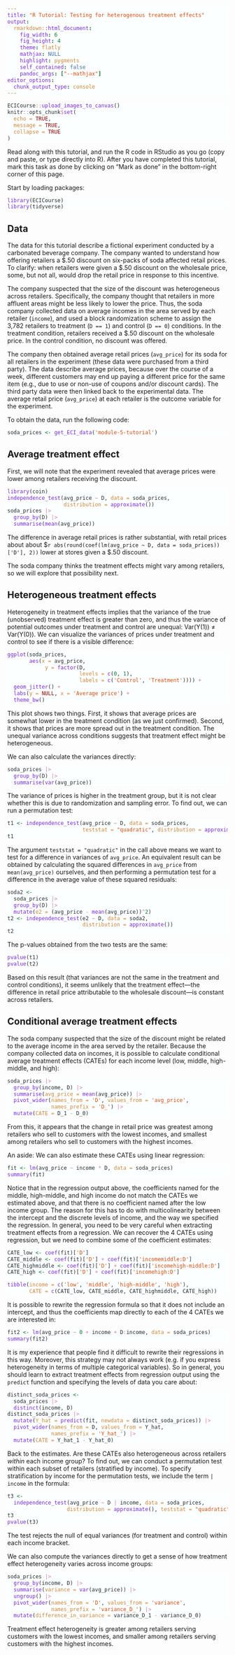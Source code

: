 ```yaml
---
title: "R Tutorial: Testing for heterogenous treatment effects"
output: 
  rmarkdown::html_document:
    fig_width: 6
    fig_height: 4
    theme: flatly
    mathjax: NULL
    highlight: pygments
    self_contained: false
    pandoc_args: ["--mathjax"]
editor_options: 
  chunk_output_type: console
---
```



<style>
pre.sourceCode {
  background-color: #fcffff;
  color: #262c2d;
}
code span.at {
  color: #ca863c;
}
code span.dv {
  color: #047d39;
}
code span.fu {
  color: #7629d2;
}
code span.do {
  color: #999;
  font-style: normal;
}
code span.st {
  color: #cc4e11;
}
code span.sc {
  color: #ca7dac;
}
pre > code.sourceCode a {
  display: none;
}
blockquote > p {
  font-size: 13px !important;
  color: #647980;
  line-height: 1.5 !important;
  font-weight: 400 !important;
}
blockquote > code {
   rgba(0, 0, 0, 0.02);
}
</style>


```r
ECICourse::upload_images_to_canvas()
knitr::opts_chunk$set(
  echo = TRUE,
  message = TRUE,
  collapse = TRUE
)
```


Read along with this tutorial, and run the R code in RStudio as you go (copy and paste, or type directly into R). After you have completed this tutorial, mark this task as done by clicking on "Mark as done" in the bottom-right corner of this page.

Start by loading packages:

```r
library(ECICourse)
library(tidyverse)
```


## Data

The data for this tutorial describe a fictional experiment conducted by a carbonated beverage company. The company wanted to understand how offering retailers a \$.50 discount on six-packs of soda affected retail prices. To clarify: when retailers were given a \$.50 discount on the wholesale price, some, but not all, would drop the retail price in response to this incentive. 

The company suspected that the size of the discount was heterogeneous across retailers. Specifically, the company thought that retailers in more affluent areas might be less likely to lower the price. Thus, the soda company collected data on average incomes in the area served by each retailer  (`income`), and used a block randomization scheme to assign the 3,782 retailers to treatment (`D == 1`) and control (`D == 0`) conditions. In the treatment condition, retailers received a $.50 discount on the wholesale price. In the control condition, no discount was offered.

The company then obtained average retail prices (`avg_price`) for its soda for all retailers in the experiment (these data were purchased from a third party). The data describe average prices, because over the course of a week, different customers may end up paying a different price for the same item (e.g., due to use or non-use of coupons and/or discount cards). The third party data were then linked back to the experimental data. The average retail price (`avg_price`) at each retailer is the outcome variable for the experiment. 

To obtain the data, run the following code:

```r
soda_prices <- get_ECI_data('module-5-tutorial')
```

## Average treatment effect

First, we will note that the experiment revealed that average prices were lower among retailers receiving the discount. 

```r
library(coin)
independence_test(avg_price ~ D, data = soda_prices,
                  distribution = approximate())
soda_prices |>
  group_by(D) |>
  summarise(mean(avg_price))
```

The difference in average retail prices is rather substantial, with retail prices about about \$`r abs(round(coef(lm(avg_price ~ D, data = soda_prices))['D'], 2))` lower at stores given a \$.50 discount.

The soda company thinks the treatment effects might vary among retailers, so we will explore that possibility next.

## Heterogeneous treatment effects

Heterogeneity in treatment effects implies that the variance of the true (unobserved) treatment effect is greater than zero, and thus the variance of potential outcomes under treatment and control are unequal: Var(Y(1)) ≠ Var(Y(0)). We can visualize the variances of prices under treatment and control to see if there is a visible difference:

```r
ggplot(soda_prices,
       aes(x = avg_price,
            y = factor(D, 
                       levels = c(0, 1), 
                       labels = c('Control', 'Treatment')))) +
  geom_jitter() +
  labs(y = NULL, x = 'Average price') +
  theme_bw()
```

This plot shows two things. First, it shows that average prices are somewhat lower in the treatment condition (as we just confirmed). Second, it shows that prices are more spread out in the treatment condition. The unequal variance across conditions suggests that treatment effect might be heterogeneous.

We can also calculate the variances directly:

```r
soda_prices |>
  group_by(D) |>
  summarise(var(avg_price))
```

The variance of prices is higher in the treatment group, but it is not clear whether this is due to randomization and sampling error. To find out, we can run a permutation test:

```r
t1 <- independence_test(avg_price ~ D, data = soda_prices, 
                        teststat = "quadratic", distribution = approximate())
t1
```

The argument `teststat = "quadratic"` in the call above means we want to test for a difference in variances of `avg_price`. An equivalent result can be obtained by calculating the squared differences in `avg_price` from `mean(avg_price)` ourselves, and then performing a permutation test for a difference in the average value of these squared residuals:

```r
soda2 <- 
  soda_prices |>
  group_by(D) |>
  mutate(e2 = (avg_price - mean(avg_price))^2)
t2 <- independence_test(e2 ~ D, data = soda2, 
                        distribution = approximate())
t2
```

The p-values obtained from the two tests are the same:

```r
pvalue(t1)
pvalue(t2)
```

Based on this result (that variances are not the same in the treatment and control conditions), it seems unlikely that the treatment effect---the difference in retail price attributable to the wholesale discount---is constant across retailers.

## Conditional average treatment effects

The soda company suspected that the size of the discount might be related to the average income in the area served by the retailer. Because the company collected data on incomes, it is possible to calculate conditional average treatment effects (CATEs) for each income level (low, middle, high-middle, and high):

```r
soda_prices |>
  group_by(income, D) |>
  summarise(avg_price = mean(avg_price)) |>
  pivot_wider(names_from = 'D', values_from = 'avg_price',
              names_prefix = 'D_') |>
  mutate(CATE = D_1 - D_0)
```

From this, it appears that the change in retail price was greatest among retailers who sell to customers with the lowest incomes, and smallest among retailers who sell to customers with the highest incomes. 

An aside: We can also estimate these CATEs using linear regression:

```r
fit <- lm(avg_price ~ income * D, data = soda_prices)
summary(fit)
```

Notice that in the regression output above, the coefficients named for the middle, high-middle, and high income do not match the CATEs we estimated above, and that there is no coefficient named after the low income group. The reason for this has to do with multicolinearity between the intercept and the discrete levels of income, and the way we specified the regression. In general, you need to be very careful when extracting treatment effects from a regression. We can recover the 4 CATEs using regression, but we need to combine some of the coefficient estimates:

```r
CATE_low <- coef(fit)['D']
CATE_middle <- coef(fit)['D'] + coef(fit)['incomemiddle:D']
CATE_highmiddle <- coef(fit)['D'] + coef(fit)['incomehigh-middle:D']
CATE_high <- coef(fit)['D'] + coef(fit)['incomehigh:D']

tibble(income = c('low', 'middle', 'high-middle', 'high'),
       CATE = c(CATE_low, CATE_middle, CATE_highmiddle, CATE_high))
```

It is possible to rewrite the regression formula so that it does not include an intercept, and thus the coefficients map directly to each of the 4 CATEs we are interested in:

```r
fit2 <- lm(avg_price ~ 0 + income + D:income, data = soda_prices)
summary(fit2)
```

It is my experience that people find it difficult to rewrite their regressions in this way. Moreover, this strategy may not always work (e.g. if you express heterogeneity in terms of multiple categorical variables). So in general, you should learn to extract treatment effects from regression output using the `predict` function and specifying the levels of data you care about:

```r
distinct_soda_prices <-
  soda_prices |> 
  distinct(income, D)
distinct_soda_prices |> 
  mutate(Y_hat = predict(fit, newdata = distinct_soda_prices)) |> 
  pivot_wider(names_from = D, values_from = Y_hat, 
              names_prefix = 'Y_hat_') |> 
  mutate(CATE = Y_hat_1 - Y_hat_0)
```


Back to the estimates. Are these CATEs also heterogeneous across retailers *within* each income group? To find out, we can conduct a permutation test within each subset of retailers (stratified by income). To specify stratification by income for the permutation tests, we include the term `| income` in the formula:

```r
t3 <- 
  independence_test(avg_price ~ D | income, data = soda_prices,
                   distribution = approximate(), teststat = "quadratic")
t3
pvalue(t3)
```

The test rejects the null of equal variances (for treatment and control) within each income bracket. 

We can also compute the variances directly to get a sense of how treatment effect heterogeneity varies across income groups:


```r
soda_prices |>
  group_by(income, D) |>
  summarise(variance = var(avg_price)) |>
  ungroup() |>
  pivot_wider(names_from = 'D', values_from = 'variance',
              names_prefix = 'variance_D_') |>
  mutate(difference_in_variance = variance_D_1 - variance_D_0)
```

Treatment effect heterogeneity is greater among retailers serving customers with the lowest incomes, and smaller among retailers serving customers with the highest incomes. 


